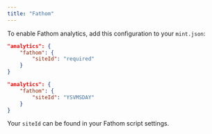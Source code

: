 ```yaml
---
title: "Fathom"
---
```


To enable Fathom analytics, add this configuration to your `mint.json`:

<CodeGroup>

```json Analytics options in mint.json
"analytics": {
    "fathom": {
        "siteId": "required"
    }
}
```

```json Example
"analytics": {
    "fathom": {
        "siteId": "YSVMSDAY"
    }
}
```

</CodeGroup>

Your `siteId` can be found in your Fathom script settings.